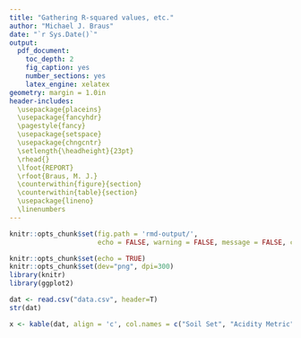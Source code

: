 ```yaml
---
title: "Gathering R-squared values, etc."
author: "Michael J. Braus"
date: "`r Sys.Date()`"
output:
  pdf_document:
    toc_depth: 2
    fig_caption: yes
    number_sections: yes
    latex_engine: xelatex
geometry: margin = 1.0in
header-includes:
  \usepackage{placeins}
  \usepackage{fancyhdr}
  \pagestyle{fancy}
  \usepackage{setspace}
  \usepackage{chngcntr}
  \setlength{\headheight}{23pt}
  \rhead{}
  \lfoot{REPORT}
  \rfoot{Braus, M. J.}
  \counterwithin{figure}{section}
  \counterwithin{table}{section}
  \usepackage{lineno}
  \linenumbers
---
```


```r
knitr::opts_chunk$set(fig.path = 'rmd-output/',
                      echo = FALSE, warning = FALSE, message = FALSE, cache = FALSE)
```

```r
knitr::opts_chunk$set(echo = TRUE)
knitr::opts_chunk$set(dev="png", dpi=300)
library(knitr)
library(ggplot2)
```

```r
dat <- read.csv("data.csv", header=T)
str(dat)
```

```r
x <- kable(dat, align = 'c', col.names = c("Soil Set", "Acidity Metric", "Solution:Soil Ratio", "Intercept", "Slope", "R-squared"))
```
